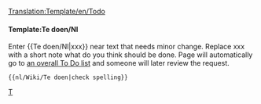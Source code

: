 <noinclude>[[Translation:Template/en/Todo]]</noinclude><noinclude></noinclude>{{en/Ambox| type  = notice
| image = en/Manual/Base Set/Klipper.png
| text  = <strong>Te doen</strong><br />{{{1|Whoever added this template didn't specify what was to be done, so it should be removed or updated with the correct action.}}}
}}<includeonly>{{{2|[[Category:nl/Te doen]]}}}</includeonly><noinclude>

====Template:Te doen/Nl====
Enter <nowiki>{{</nowiki>Te doen/Nl<nowiki>|xxx}}</nowiki> near text that needs minor change. Replace xxx with a short note what do you think should be done. Page will automatically go to [[:Category:nl/Te doen|an overall To Do list]] and someone will later review the request.
<pre>{{nl/Wiki/Te doen|check spelling}}</pre>

[[Category:nl/Manual/Base Set/Berichtenbox|T]]</noinclude>